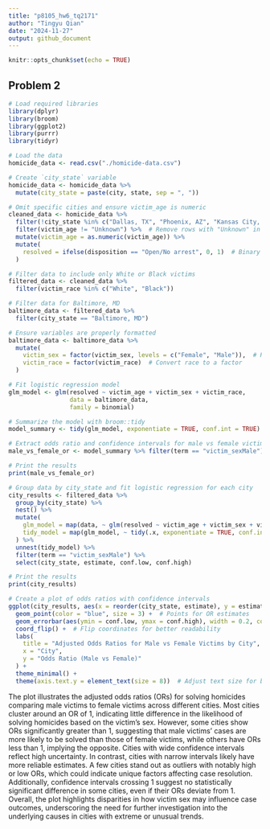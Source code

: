 ```yaml
---
title: "p8105_hw6_tq2171"
author: "Tingyu Qian"
date: "2024-11-27"
output: github_document
---
```


```r
knitr::opts_chunk$set(echo = TRUE)
```

## Problem 2

```r
# Load required libraries
library(dplyr)
library(broom)
library(ggplot2)
library(purrr)
library(tidyr)
```

```r
# Load the data
homicide_data <- read.csv("./homicide-data.csv")
```

```r
# Create `city_state` variable
homicide_data <- homicide_data %>%
  mutate(city_state = paste(city, state, sep = ", "))

# Omit specific cities and ensure victim_age is numeric
cleaned_data <- homicide_data %>%
  filter(!city_state %in% c("Dallas, TX", "Phoenix, AZ", "Kansas City, MO", "Tulsa, AL")) %>%
  filter(victim_age != "Unknown") %>%  # Remove rows with "Unknown" in `victim_age`
  mutate(victim_age = as.numeric(victim_age)) %>%
  mutate(
    resolved = ifelse(disposition == "Open/No arrest", 0, 1)  # Binary variable for solved/unsolved
  )

# Filter data to include only White or Black victims
filtered_data <- cleaned_data %>%
  filter(victim_race %in% c("White", "Black"))
```

```r
# Filter data for Baltimore, MD
baltimore_data <- filtered_data %>%
  filter(city_state == "Baltimore, MD")
```

```r
# Ensure variables are properly formatted
baltimore_data <- baltimore_data %>%
  mutate(
    victim_sex = factor(victim_sex, levels = c("Female", "Male")),  # Reference group: Female
    victim_race = factor(victim_race)  # Convert race to a factor
  )
```

```r
# Fit logistic regression model
glm_model <- glm(resolved ~ victim_age + victim_sex + victim_race, 
                 data = baltimore_data, 
                 family = binomial)

# Summarize the model with broom::tidy
model_summary <- tidy(glm_model, exponentiate = TRUE, conf.int = TRUE)

# Extract odds ratio and confidence intervals for male vs female victims
male_vs_female_or <- model_summary %>% filter(term == "victim_sexMale")

# Print the results
print(male_vs_female_or)
```

```r
# Group data by city_state and fit logistic regression for each city
city_results <- filtered_data %>%
  group_by(city_state) %>%
  nest() %>%
  mutate(
    glm_model = map(data, ~ glm(resolved ~ victim_age + victim_sex + victim_race, data = ., family = binomial)),
    tidy_model = map(glm_model, ~ tidy(.x, exponentiate = TRUE, conf.int = TRUE))
  ) %>%
  unnest(tidy_model) %>%
  filter(term == "victim_sexMale") %>%
  select(city_state, estimate, conf.low, conf.high)

# Print the results
print(city_results)
```

```r
# Create a plot of odds ratios with confidence intervals
ggplot(city_results, aes(x = reorder(city_state, estimate), y = estimate)) +
  geom_point(color = "blue", size = 3) +  # Points for OR estimates
  geom_errorbar(aes(ymin = conf.low, ymax = conf.high), width = 0.2, color = "darkgray") +  # CIs
  coord_flip() +  # Flip coordinates for better readability
  labs(
    title = "Adjusted Odds Ratios for Male vs Female Victims by City",
    x = "City",
    y = "Odds Ratio (Male vs Female)"
  ) +
  theme_minimal() +
  theme(axis.text.y = element_text(size = 8))  # Adjust text size for better readability
```

The plot illustrates the adjusted odds ratios (ORs) for solving homicides comparing male victims to female victims across different cities. Most cities cluster around an OR of 1, indicating little difference in the likelihood of solving homicides based on the victim's sex. However, some cities show ORs significantly greater than 1, suggesting that male victims' cases are more likely to be solved than those of female victims, while others have ORs less than 1, implying the opposite. Cities with wide confidence intervals reflect high uncertainty. In contrast, cities with narrow intervals likely have more reliable estimates. A few cities stand out as outliers with notably high or low ORs, which could indicate unique factors affecting case resolution. Additionally, confidence intervals crossing 1 suggest no statistically significant difference in some cities, even if their ORs deviate from 1. Overall, the plot highlights disparities in how victim sex may influence case outcomes, underscoring the need for further investigation into the underlying causes in cities with extreme or unusual trends.

